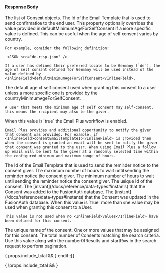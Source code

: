 
#### Response Body

<APIBlock>
  <APIField name="consents" type="Array">
    The list of Consent objects.
  </APIField>
  <APIField name="consents[x].consentEmailTemplateId" type="UUID">
    The Id of the Email Template that is used to send confirmation to the end user.
  </APIField>
  <APIField name="consents[x].countryMinimumAgeForSelfConsent" type="Map<Locale, Integer>">
    This property optionally overrides the value provided in <InlineField>defaultMinimumAgeForSelfConsent</InlineField> if a more specific value is defined. This can be useful when the age of self consent varies by country.

    For example, consider the following definition:

     <JSON src="de-resp.json" />

    If a user has defined their preferred locale to be Germany (`de`), the age of self consent defined for Germany will be used instead of the value defined by <InlineField>defaultMinimumAgeForSelfConsent</InlineField>.
  </APIField>
  <APIField name="consents[x].defaultMinimumAgeForSelfConsent" type="Integer">
    The default age of self consent used when granting this consent to a user unless a more specific one is provided by the <InlineField>countryMinimumAgeForSelfConsent</InlineField>.

    A user that meets the minimum age of self consent may self-consent, this means the recipient may also be the giver.
  </APIField>
  <APIField name="consents[x].emailPlus.enabled" type="Boolean">
    When this value is `true` the Email Plus workflow is enabled.

    Email Plus provides and additional opportunity to notify the giver that consent was provided. For example, if <InlineField>consentEmailTemplateId</InlineField> is provided then when the consent is granted an email will be sent to notify the giver that consent was granted to the user. When using Email Plus a follow up email will be sent to the giver at a randomly selected time within the configured minimum and maximum range of hours.
  </APIField>
  <APIField name="consents[x].emailPlus.emailTemplateId" type="UUID">
    The Id of the Email Template that is used to send the reminder notice to the consent giver.
  </APIField>
  <APIField name="consents[x].emailPlus.maximumTimeToSendEmailInHours" type="Integer">
    The maximum number of hours to wait until sending the reminder notice the consent giver.
  </APIField>
  <APIField name="consents[x].emailPlus.minimumTimeToSendEmailInHours" type="Integer">
    The minimum number of hours to wait until sending the reminder notice the consent giver.
  </APIField>
  <APIField name="consents[x].id" type="UUID">
    The unique Id of the consent.
  </APIField>
  <APIField name="consent[x].insertInstant" type="Long">
    The [instant](/docs/reference/data-types#instants) that the Consent was added to the FusionAuth database.
  </APIField>
  <APIField name="consent[x].lastUpdateInstant" type="Long">
    The [instant](/docs/reference/data-types#instants) that the Consent was updated in the FusionAuth database.
  </APIField>
  <APIField name="consents[x].multipleValuesAllowed" type="Boolean">
    When this value is `true` more than one value may be used when granting this consent to a User.

    This value is not used when no <InlineField>values</InlineField> have been defined for this consent.
  </APIField>
  <APIField name="consents[x].name" type="String">
    The unique name of the consent.
  </APIField>
  <APIField name="consents[x].values" type="Array<String>">
    One or more values that may be assigned for this consent.
  </APIField>
  <APIField name="total" type="Integer" renderif={ !!props.include_total }>
    The total number of Consents matching the search criteria. Use this value along with the <InlineField>numberOfResults</InlineField> and <InlineField>startRow</InlineField> in the search request to perform pagination.
  </APIField>
</APIBlock>

{ props.include_total && <JSON title="Example Response JSON" src="consents/search-response.json" /> }
endif::[]

{ !props.include_total && <JSON title="Example Response JSON" src="consents/responses.json" /> }
